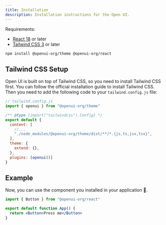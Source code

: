 ```yaml
---
title: Installation
description: Installation instructions for the Open UI.
---
```


Requirements:

- [React 18](https://reactjs.org/) or later
- [Tailwind CSS 3](https://tailwindcss.com/) or later

```sh
npm install @openui-org/theme @openui-org/react
```

## Tailwind CSS Setup

Open UI is built on top of Tailwind CSS, so you need to install Tailwind CSS first. You can follow the official installation guide to install Tailwind CSS. Then you need to add the following code to your `tailwind.config.js` file:

```js
// tailwind.config.js
import { openui } from "@openui-org/theme"

/** @type {import("tailwindcss").Config} */
export default {
  content: [
    //...
    "./node_modules/@openui-org/theme/dist/**/*.{js,ts,jsx,tsx}",
  ],
  theme: {
    extend: {},
  },
  plugins: [openui()]
}
```

## Example

Now, you can use the component you installed in your application 🎉.

```jsx
import { Button } from "@openui-org/react"

export default function App() {
  return <Button>Press me</Button>
}
```